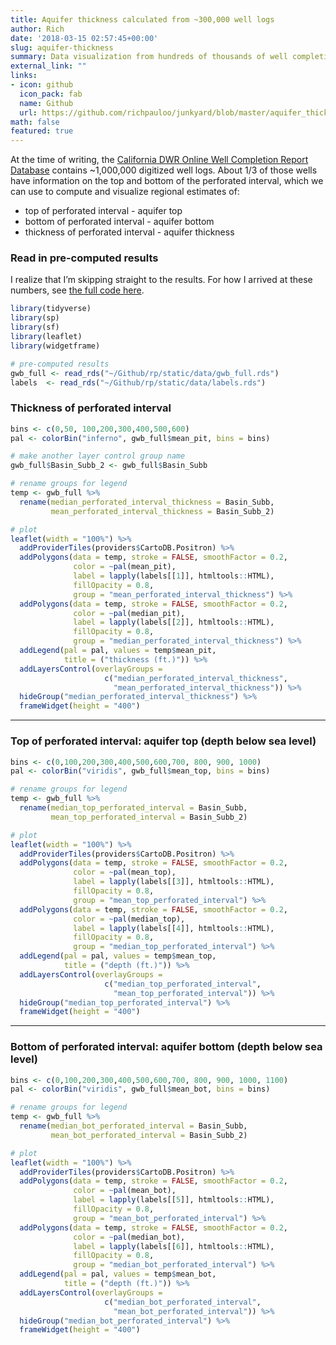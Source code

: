 ```yaml
---
title: Aquifer thickness calculated from ~300,000 well logs
author: Rich
date: '2018-03-15 02:57:45+00:00'
slug: aquifer-thickness
summary: Data visualization from hundreds of thousands of well completion reports reveals aquifer characteristics in California groundwater basins.
external_link: ""
links:
- icon: github
  icon_pack: fab
  name: Github
  url: https://github.com/richpauloo/junkyard/blob/master/aquifer_thickness/index.Rmd
math: false
featured: true
---
```


At the time of writing, the [California DWR Online Well Completion Report Database](https://data.ca.gov/dataset/well-completion-reports) contains ~1,000,000 digitized well logs. About 1/3 of those wells have information on the top and bottom of the perforated interval, which we can use to compute and visualize regional estimates of:  

* top of perforated interval - aquifer top  
* bottom of perforated interval - aquifer bottom  
* thickness of perforated interval - aquifer thickness  


### Read in pre-computed results

I realize that I'm skipping straight to the results. For how I arrived at these numbers, see [the full code here](https://github.com/richpauloo/junkyard/blob/master/aquifer_thickness/index.Rmd).
```r
library(tidyverse)
library(sp)
library(sf)
library(leaflet)
library(widgetframe)

# pre-computed results
gwb_full <- read_rds("~/Github/rp/static/data/gwb_full.rds")
labels  <- read_rds("~/Github/rp/static/data/labels.rds")
```


### Thickness of perforated interval
```r
bins <- c(0,50, 100,200,300,400,500,600)
pal <- colorBin("inferno", gwb_full$mean_pit, bins = bins)

# make another layer control group name
gwb_full$Basin_Subb_2 <- gwb_full$Basin_Subb

# rename groups for legend
temp <- gwb_full %>% 
  rename(median_perforated_interval_thickness = Basin_Subb,
         mean_perforated_interval_thickness = Basin_Subb_2)

# plot
leaflet(width = "100%") %>%
  addProviderTiles(providers$CartoDB.Positron) %>%
  addPolygons(data = temp, stroke = FALSE, smoothFactor = 0.2,
              color = ~pal(mean_pit), 
              label = lapply(labels[[1]], htmltools::HTML),
              fillOpacity = 0.8,
              group = "mean_perforated_interval_thickness") %>%
  addPolygons(data = temp, stroke = FALSE, smoothFactor = 0.2,
              color = ~pal(median_pit), 
              label = lapply(labels[[2]], htmltools::HTML),
              fillOpacity = 0.8,
              group = "median_perforated_interval_thickness") %>%
  addLegend(pal = pal, values = temp$mean_pit,
            title = ("thickness (ft.)")) %>%
  addLayersControl(overlayGroups =
                     c("median_perforated_interval_thickness",
                       "mean_perforated_interval_thickness")) %>%
  hideGroup("median_perforated_interval_thickness") %>% 
  frameWidget(height = "400")
```

***  


### Top of perforated interval: aquifer top (depth below sea level)
```r
bins <- c(0,100,200,300,400,500,600,700, 800, 900, 1000)
pal <- colorBin("viridis", gwb_full$mean_top, bins = bins) 

# rename groups for legend
temp <- gwb_full %>% 
  rename(median_top_perforated_interval = Basin_Subb,
         mean_top_perforated_interval = Basin_Subb_2) 

# plot
leaflet(width = "100%") %>%
  addProviderTiles(providers$CartoDB.Positron) %>%
  addPolygons(data = temp, stroke = FALSE, smoothFactor = 0.2,
              color = ~pal(mean_top), 
              label = lapply(labels[[3]], htmltools::HTML),
              fillOpacity = 0.8,
              group = "mean_top_perforated_interval") %>%
  addPolygons(data = temp, stroke = FALSE, smoothFactor = 0.2,
              color = ~pal(median_top), 
              label = lapply(labels[[4]], htmltools::HTML),
              fillOpacity = 0.8,
              group = "median_top_perforated_interval") %>%
  addLegend(pal = pal, values = temp$mean_top,
            title = ("depth (ft.)")) %>%
  addLayersControl(overlayGroups =
                     c("median_top_perforated_interval",
                       "mean_top_perforated_interval")) %>%
  hideGroup("median_top_perforated_interval") %>% 
  frameWidget(height = "400")
```


***  


### Bottom of perforated interval: aquifer bottom (depth below sea level)
```r
bins <- c(0,100,200,300,400,500,600,700, 800, 900, 1000, 1100)
pal <- colorBin("viridis", gwb_full$mean_bot, bins = bins) 

# rename groups for legend
temp <- gwb_full %>% 
  rename(median_bot_perforated_interval = Basin_Subb,
         mean_bot_perforated_interval = Basin_Subb_2)

# plot
leaflet(width = "100%") %>%
  addProviderTiles(providers$CartoDB.Positron) %>%
  addPolygons(data = temp, stroke = FALSE, smoothFactor = 0.2,
              color = ~pal(mean_bot), 
              label = lapply(labels[[5]], htmltools::HTML),
              fillOpacity = 0.8,
              group = "mean_bot_perforated_interval") %>%
  addPolygons(data = temp, stroke = FALSE, smoothFactor = 0.2,
              color = ~pal(median_bot), 
              label = lapply(labels[[6]], htmltools::HTML),
              fillOpacity = 0.8,
              group = "median_bot_perforated_interval") %>%
  addLegend(pal = pal, values = temp$mean_bot,
            title = ("depth (ft.)")) %>%
  addLayersControl(overlayGroups =
                     c("median_bot_perforated_interval",
                       "mean_bot_perforated_interval")) %>%
  hideGroup("median_bot_perforated_interval") %>% 
  frameWidget(height = "400")
```


